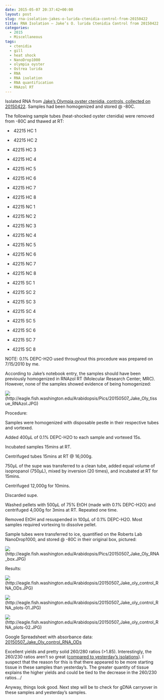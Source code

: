 ```yaml
---
date: 2015-05-07 20:37:42+00:00
layout: post
slug: rna-isolation-jakes-o-lurida-ctenidia-control-from-20150422
title: RNA Isolation – Jake’s O. lurida Ctenidia Control from 20150422
categories:
  - 2015
  - Miscellaneous
tags:
  - ctenidia
  - gill
  - heat shock
  - NanoDrop1000
  - olympia oyster
  - Ostrea lurida
  - RNA
  - RNA isolation
  - RNA quantification
  - RNAzol RT
---
```


Isolated RNA from [Jake’s Olympia oyster ctenidia, controls, collected on 20150422](https://heareresearch.blogspot.com/2015/04/4-22-2015-heatmechanical-shock.html). Samples had been homogenized and stored @ -80C.

The following sample tubes (heat-shocked oyster ctenidia) were removed from -80C and thawed at RT:




    
  *  42215 HC 1

    
  *  42215 HC 2

    
  * 42215 HC 3

    
  * 42215 HC 4

    
  * 42215 HC 5

    
  * 42215 HC 6

    
  * 42215 HC 7

    
  * 42215 HC 8

    
  * 42215 NC 1

    
  * 42215 NC 2

    
  * 42215 NC 3

    
  * 42215 NC 4

    
  * 42215 NC 5

    
  * 42215 NC 6

    
  * 42215 NC 7

    
  * 42215 NC 8

    
  * 42215 SC 1

    
  * 42215 SC 2

    
  * 42215 SC 3

    
  * 42215 SC 4

    
  * 42215 SC 5

    
  * 42215 SC 6

    
  * 42215 SC 7

    
  * 42215 SC 8





NOTE: 0.1% DEPC-H2O used throughout this procedure was prepared on 7/15/2010 by me.



According to Jake’s notebook entry, the samples should have been previously homogenized in RNAzol RT (Molecular Research Center; MRC). However, none of the samples showed evidence of being homogenized:



![](https://eagle.fish.washington.edu/Arabidopsis/Pics/20150507_Jake_Oly_tissue_RNAzol.JPG)(http://eagle.fish.washington.edu/Arabidopsis/Pics/20150507_Jake_Oly_tissue_RNAzol.JPG)





Procedure:

Samples were homogenized with disposable pestle in their respective tubes and vortexed.

Added 400μL of 0.1% DEPC-H2O to each sample and vortexed 15s.

Incubated samples 15mins at RT.

Centrifuged tubes 15mins at RT @ 16,000g.

750μL of the supe was transferred to a clean tube, added equal volume of isopropanol (750μL), mixed by inversion (20 times), and incubated at RT for 15mins.

Centrifuged 12,000g for 10mins.

Discarded supe.

Washed pellets with 500μL of 75% EtOH (made with 0.1% DEPC-H2O) and centrifuged 4,000g for 3mins at RT. Repeated one time.

Removed EtOH and resuspended in 100μL of 0.1% DEPC-H2O. Most samples required vortexing to dissolve pellet.

Sample tubes were transferred to ice, quantified on the Roberts Lab NanoDrop1000, and stored @ -80C in their original box, pictured:



![](https://eagle.fish.washington.edu/Arabidopsis/Pics/20150507_Jake_Oly_RNA_box.JPG)(http://eagle.fish.washington.edu/Arabidopsis/Pics/20150507_Jake_Oly_RNA_box.JPG)







Results:

![](https://eagle.fish.washington.edu/Arabidopsis/20150507_Jake_oly_control_RNA_ODs.JPG)(http://eagle.fish.washington.edu/Arabidopsis/20150507_Jake_oly_control_RNA_ODs.JPG)

![](https://eagle.fish.washington.edu/Arabidopsis/20150507_Jake_oly_control_RNA_plots-01.JPG)(http://eagle.fish.washington.edu/Arabidopsis/20150507_Jake_oly_control_RNA_plots-01.JPG)

![](https://eagle.fish.washington.edu/Arabidopsis/20150507_Jake_oly_control_RNA_plots-02.JPG)(http://eagle.fish.washington.edu/Arabidopsis/20150507_Jake_oly_control_RNA_plots-02.JPG)

Google Spreadsheet with absorbance data: [20150507_Jake_Oly_control_RNA_ODs](https://docs.google.com/spreadsheets/d/1dfcRjzEGzDo8ADTWVwXGSkn195JXKxWuBrRK5zv4-pY/edit?usp=sharing)



Excellent yields and pretty solid 260/280 ratios (>1.85). Interestingly, the 260/230 ratios aren't so great ([compared to yesterday's isolations](https://robertslab.github.io/sams-notebook/posts/2015/2015-05-06-rna-isolation-jakes-o-lurida-ctenidia-1hr-heat-stress-from-20150422/)). I suspect that the reason for this is that there appeared to be more starting tissue in these samples than yesterday's. The greater quantity of tissue explains the higher yields and could be tied to the decrease in the 260/230 ratios.../

Anyway, things look good. Next step will be to check for gDNA carryover in these samples and yesterday's samples.

